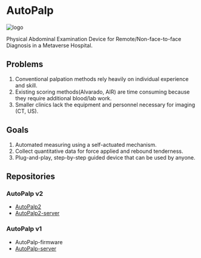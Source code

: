# AutoPalp

![logo](/img/index/logo.png)

Physical Abdominal Examination Device
for Remote/Non-face-to-face Diagnosis in a Metaverse Hospital.

## Problems

1. Conventional palpation methods rely heavily on individual experience and skill.
2. Existing scoring methods(Alvarado, AIR) are time consuming because they require additional blood/lab work.
3. Smaller clinics lack the equipment and personnel necessary for imaging (CT, US).

## Goals

1. Automated measuring using a self-actuated mechanism.
2. Collect quantitative data for force applied and rebound tenderness.
3. Plug-and-play, step-by-step guided device that can be used by anyone.

## Repositories

### AutoPalp v2

- [AutoPalp2](https://github.com/makelab-kaist/AutoPalp2)
- [AutoPalp2-server](https://github.com/makelab-kaist/AutoPalp2-server)

### AutoPalp v1

- AutoPalp-firmware
- [AutoPalp-server](https://github.com/makinteractlab/AutoPalp-server)
